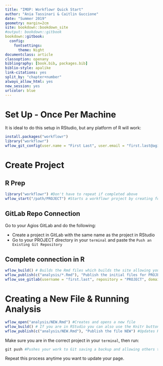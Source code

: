 ```yaml
--- 
title: "IMOP: Workflowr Quick Start"
author: "Ania Tassinari & Caitlin Guccione"
date: "Summer 2019"
geometry: margin=2cm
site: bookdown::bookdown_site
#output: bookdown::gitbook
bookdown::gitbook:
  config:
    fontsettings:
      theme: Night
documentclass: article
classoption: openany
bibliography: [book.bib, packages.bib]
biblio-style: apalike
link-citations: yes
split_by: "chapter+number"
always_allow_html: yes
new_session: yes
urlcolor: blue
---
```


# Set Up - Once Per Machine

It is ideal to do this setup in RStudio, but any platform of R will work: 

```r
install.packages("workflowr")
library("workflowr")
wflow_git_config(user.name = "First Last", user.email = "first.last@agios.com")
```

# Create Project 

## R Prep

```r
library("workflowr") #Don't have to repeat if completed above
wflow_start("/path/PROJECT") #Starts a workflowr project by creating folders & R project
```

## GitLab Repo Connection

Go to your Agios GitLab and do the following:

+ Create a project in GitLab with the same name as the project in RStudio
+ Go to your PROJECT directory in your `terminal` and paste the `Push an Existing Git Repository`

## Complete connection in R

```r
wflow_build() # Builds the Rmd files which builds the site allowing you to preview changes
wflow_publish(c("analysis/*.Rmd"), "Publish the initial files for PROJECT") #Updates HTML files
wflow_use_gitlab(username = "first.last", repository = "PROJECT", domain = "git.agios.local")
```

# Creating a New File & Running Analysis

```r
wflow_open("analysis/NEW.Rmd") #Creates and opens a new file
wflow_build() # If you are in RStudio you can also use the Knitr button here
wflow_publish(c("analysis/NEW.Rmd"), "Publish the file NEW") #Updates HTML files
```

Make sure you are in the correct project in your `terminal`, then run:  
```r
git push #Pushes your work to Git saving a backup and allowing others to view your updated page
```

Repeat this process anytime you want to update your page. 
